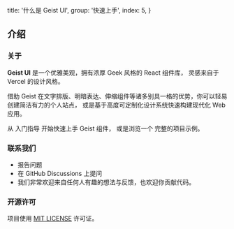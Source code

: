 
  title: '什么是 Geist UI',
  group: '快速上手',
  index: 5,
}

## 介绍

### 关于

**Geist UI** 是一个优雅美观，拥有浓厚 Geek 风格的 React 组件库，
灵感来自于 <Link rel="nofollow" target="_blank" href="https://vercel.com/design">Vercel</Link> 的设计风格。

借助 Geist 在文字排版、明暗表达、伸缩组件等诸多别具一格的优势，你可以轻易创建简洁有力的个人站点，
或是基于高度可定制化设计系统快速构建现代化 Web 应用。

从 <NextLink href="/zh-cn/guide/installation"><Link color>入门指导</Link></NextLink> 开始快速上手 Geist 组件，
或是浏览一个 <Link rel="nofollow" target="_blank" color href="https://github.com/geist-org/react/tree/master/examples">完整的项目示例</Link>。

<Spacer h={2.5} />

### 联系我们

<ul>
  <li>
    <Link
      color
      target="_blank"
      rel="nofollow"
      href="https://github.com/geist-org/react/issues/new">
      报告问题
    </Link>
  </li>
  <li>
    <Link
      color
      target="_blank"
      rel="nofollow"
      href="https://github.com/geist-org/react/discussions">
      在 GitHub Discussions 上提问
    </Link>
  </li>
  <li>我们非常欢迎来自任何人有趣的想法与反馈，也欢迎你贡献代码。</li>
</ul>
<Spacer h={2.5} />

### 开源许可

项目使用 [MIT LICENSE](https://github.com/geist-org/react/blob/master/LICENSE) 许可证。


